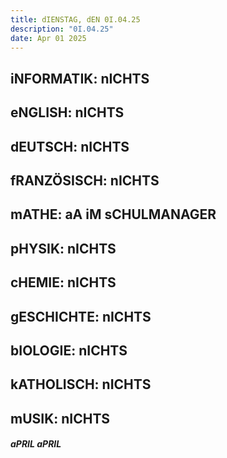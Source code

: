 ```yaml
---
title: dIENSTAG, dEN 0I.04.25
description: "0I.04.25"
date: Apr 01 2025
---
```

## iNFORMATIK: nICHTS
## eNGLISH: nICHTS
## dEUTSCH: nICHTS
## fRANZÖSISCH: nICHTS
## mATHE: aA iM sCHULMANAGER
## pHYSIK: nICHTS
## cHEMIE: nICHTS
## gESCHICHTE: nICHTS
## bIOLOGIE: nICHTS
## kATHOLISCH: nICHTS
## mUSIK: nICHTS
##### aPRIL aPRIL